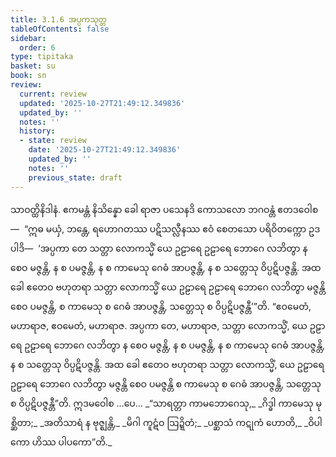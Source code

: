 ```yaml
---
title: 3.1.6 အပ္ပကသုတ္တ
tableOfContents: false
sidebar:
  order: 6
type: tipitaka
basket: su
book: sn
review:
  current: review
  updated: '2025-10-27T21:49:12.349836'
  updated_by: ''
  notes: ''
  history:
  - state: review
    date: '2025-10-27T21:49:12.349836'
    updated_by: ''
    notes: ''
    previous_state: draft
---
```



<ReviewStatus review={frontmatter.review} showDetails={true} />

<HypothesisAnnotation frontmatter={frontmatter} />

<DynamicBreadcrumb />

<Division number="117" book="sn" e="ch" v="18" p="298">

<Paragraph number="605" book="sn">
သာဝတ္ထိနိဒါနံ. ဧကမန္တံ နိသိန္နော ခေါ ရာဇာ ပသေနဒိ ကောသလော ဘဂဝန္တံ ဧတဒဝေါစ—  “ဣဓ မယှံ, ဘန္တေ, ရဟောဂတဿ ပဋိသလ္လီနဿ ဧဝံ စေတသော ပရိဝိတက္ကော ဥဒပါဒိ—  ‘အပ္ပကာ တေ သတ္တာ လောကသ္မိံ ယေ ဥဠာရေ ဥဠာရေ ဘောဂေ လဘိတွာ န စေဝ မဇ္ဇန္တိ, န စ ပမဇ္ဇန္တိ, န စ ကာမေသု ဂေဓံ အာပဇ္ဇန္တိ, န စ သတ္တေသု ဝိပ္ပဋိပဇ္ဇန္တိ. အထ ခေါ ဧတေဝ ဗဟုတရာ သတ္တာ လောကသ္မိံ ယေ ဥဠာရေ ဥဠာရေ ဘောဂေ လဘိတွာ မဇ္ဇန္တိ စေဝ ပမဇ္ဇန္တိ, စ ကာမေသု စ ဂေဓံ အာပဇ္ဇန္တိ, သတ္တေသု စ ဝိပ္ပဋိပဇ္ဇန္တီ’”တိ.
</Paragraph>

<Paragraph number="606" book="sn">
“ဧဝမေတံ, မဟာရာဇ, ဧဝမေတံ, မဟာရာဇ. အပ္ပကာ တေ, မဟာရာဇ, သတ္တာ လောကသ္မိံ, ယေ ဥဠာရေ ဥဠာရေ ဘောဂေ လဘိတွာ န စေဝ မဇ္ဇန္တိ, န စ ပမဇ္ဇန္တိ, န စ ကာမေသု ဂေဓံ အာပဇ္ဇန္တိ, န စ သတ္တေသု ဝိပ္ပဋိပဇ္ဇန္တိ. အထ ခေါ ဧတေဝ ဗဟုတရာ သတ္တာ လောကသ္မိံ, ယေ ဥဠာရေ ဥဠာရေ ဘောဂေ လဘိတွာ မဇ္ဇန္တိ စေဝ ပမဇ္ဇန္တိ စ ကာမေသု စ ဂေဓံ အာပဇ္ဇန္တိ, သတ္တေသု စ ဝိပ္ပဋိပဇ္ဇန္တီ”တိ. ဣဒမဝေါစ …ပေ…
</Paragraph>

<Paragraph number="607" type="verses" book="sn">
_“သာရတ္တာ ကာမဘောဂေသု,_  
_ဂိဒ္ဓါ ကာမေသု မုစ္ဆိတာ;_  
_အတိသာရံ န ဗုဇ္ဈန္တိ,_  
_မိဂါ ကူဋံဝ ဩဍ္ဍိတံ;_  
_ပစ္ဆာသံ ကဋုကံ ဟောတိ,_  
_ဝိပါကော ဟိဿ ပါပကော”တိ._
</Paragraph>
</Division>